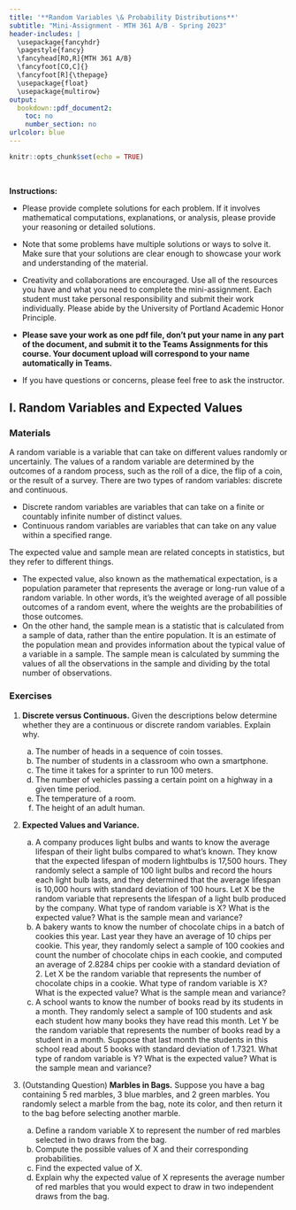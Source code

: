 ```yaml
---
title: '**Random Variables \& Probability Distributions**'
subtitle: "Mini-Assignment - MTH 361 A/B - Spring 2023"
header-includes: |
  \usepackage{fancyhdr}
  \pagestyle{fancy}
  \fancyhead[RO,R]{MTH 361 A/B}
  \fancyfoot[CO,C]{}
  \fancyfoot[R]{\thepage}
  \usepackage{float}
  \usepackage{multirow}
output:
  bookdown::pdf_document2:
    toc: no
    number_section: no
urlcolor: blue
---
```


```r
knitr::opts_chunk$set(echo = TRUE)
```

\

**Instructions:**
 
 * Please provide complete solutions for each problem. If it involves mathematical computations, explanations, or analysis, please provide your reasoning or detailed solutions.
 
 * Note that some problems have multiple solutions or ways to solve it. Make sure that your solutions are clear enough to showcase your work and understanding of the material.
 
 * Creativity and collaborations are encouraged. Use all of the resources you have and what you need to complete the mini-assignment. Each student must take personal responsibility and submit their work individually. Please abide by the University of Portland Academic Honor Principle.
 
 * **Please save your work as one pdf file, don't put your name in any part of the document, and submit it to the Teams Assignments for this course. Your document upload will correspond to your name automatically in Teams.**
 
 * If you have questions or concerns, please feel free to ask the instructor.

\newpage

## I. Random Variables and Expected Values

### Materials

A random variable is a variable that can take on different values randomly or uncertainly. The values of a random variable are determined by the outcomes of a random process, such as the roll of a dice, the flip of a coin, or the result of a survey. There are two types of random variables: discrete and continuous. 

  * Discrete random variables are variables that can take on a finite or countably infinite number of distinct values. 
  * Continuous random variables are variables that can take on any value within a specified range.

The expected value and sample mean are related concepts in statistics, but they refer to different things.
  
  * The expected value, also known as the mathematical expectation, is a population parameter that represents the average or long-run value of a random variable. In other words, it's the weighted average of all possible outcomes of a random event, where the weights are the probabilities of those outcomes.
  * On the other hand, the sample mean is a statistic that is calculated from a sample of data, rather than the entire population. It is an estimate of the population mean and provides information about the typical value of a variable in a sample. The sample mean is calculated by summing the values of all the observations in the sample and dividing by the total number of observations.

### Exercises

1. **Discrete versus Continuous.** Given the descriptions below determine whether they are a continuous or discrete random variables. Explain why.

    a. The number of heads in a sequence of coin tosses.
    b. The number of students in a classroom who own a smartphone.
    c. The time it takes for a sprinter to run 100 meters.
    d. The number of vehicles passing a certain point on a highway in a given time period.
    e. The temperature of a room.
    f. The height of an adult human.

2. **Expected Values and Variance.**

    a. A company produces light bulbs and wants to know the average lifespan of their light bulbs compared to what's known. They know that the expected lifespan of modern lightbulbs is 17,500 hours. They randomly select a sample of 100 light bulbs and record the hours each light bulb lasts, and they determined that the average lifespan is 10,000 hours with standard deviation of 100 hours. Let X be the random variable that represents the lifespan of a light bulb produced by the company. What type of random variable is X? What is the expected value? What is the sample mean and variance?
    b. A bakery wants to know the number of chocolate chips in a batch of cookies this year. Last year they have an average of 10 chips per cookie. This year, they randomly select a sample of 100 cookies and count the number of chocolate chips in each cookie, and computed an average of 2.8284 chips per cookie with a standard deviation of 2. Let X be the random variable that represents the number of chocolate chips in a cookie. What type of random variable is X? What is the expected value? What is the sample mean and variance?
    c. A school wants to know the number of books read by its students in a month. They randomly select a sample of 100 students and ask each student how many books they have read this month. Let Y be the random variable that represents the number of books read by a student in a month. Suppose that last month the students in this school read about 5 books with standard deviation of 1.7321. What type of random variable is Y? What is the expected value? What is the sample mean and variance?

\newpage

3. (Outstanding Question) **Marbles in Bags.** Suppose you have a bag containing 5 red marbles, 3 blue marbles, and 2 green marbles. You randomly select a marble from the bag, note its color, and then return it to the bag before selecting another marble.

    a. Define a random variable X to represent the number of red marbles selected in two draws from the bag.
    b. Compute the possible values of X and their corresponding probabilities.
    c. Find the expected value of X.
    d. Explain why the expected value of X represents the average number of red marbles that you would expect to draw in two independent draws from the bag.

